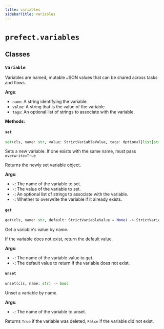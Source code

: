 ```yaml
---
title: variables
sidebarTitle: variables
---
```


# `prefect.variables`

## Classes

### `Variable` <sup><a href="https://github.com/prefecthq/prefect/blob/main/src/prefect/variables.py#L14" target="_blank"><Icon icon="github" size="14" /></a></sup>


Variables are named, mutable JSON values that can be shared across tasks and flows.

**Args:**
- `name`: A string identifying the variable.
- `value`: A string that is the value of the variable.
- `tags`: An optional list of strings to associate with the variable.


**Methods:**

#### `set` <sup><a href="https://github.com/prefecthq/prefect/blob/main/src/prefect/variables.py#L91" target="_blank"><Icon icon="github" size="14" /></a></sup>

```python
set(cls, name: str, value: StrictVariableValue, tags: Optional[list[str]] = None, overwrite: bool = False) -> 'Variable'
```

Sets a new variable. If one exists with the same name, must pass `overwrite=True`

Returns the newly set variable object.

**Args:**
- `-`: The name of the variable to set.
- `-`: The value of the variable to set.
- `-`: An optional list of strings to associate with the variable.
- `-`: Whether to overwrite the variable if it already exists.


#### `get` <sup><a href="https://github.com/prefecthq/prefect/blob/main/src/prefect/variables.py#L171" target="_blank"><Icon icon="github" size="14" /></a></sup>

```python
get(cls, name: str, default: StrictVariableValue = None) -> StrictVariableValue
```

Get a variable's value by name.

If the variable does not exist, return the default value.

**Args:**
- `-`: The name of the variable value to get.
- `-`: The default value to return if the variable does not exist.


#### `unset` <sup><a href="https://github.com/prefecthq/prefect/blob/main/src/prefect/variables.py#L231" target="_blank"><Icon icon="github" size="14" /></a></sup>

```python
unset(cls, name: str) -> bool
```

Unset a variable by name.

**Args:**
- `-`: The name of the variable to unset.

Returns `True` if the variable was deleted, `False` if the variable did not exist.

